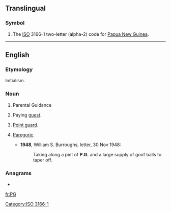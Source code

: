 {{also|pg|Pg|pg.|.pg}}
==Translingual==
===Symbol===
{{infl|mul|symbol}}
# The [[ISO]] 3166-1 two-letter (alpha-2) code for [[Papua New Guinea]].

[[Category:ISO 3166-1]]
----

==English==
===Etymology===
Initialism.

===Noun===
{{en-noun}}

# {{context|British|US}} Parental Guidance {{i|used to rate [[motion picture]]s that may be viewed by [[minor]]s at their parents' discretion}}
# {{context|chiefly|_|UK}} Paying [[guest]].
# {{basketball}} [[point guard|Point guard]].
# {{slang}} [[paregoric|Paregoric]].
#*'''1948''', William S. Burroughs, letter, 30 Nov 1948:
#*:Taking along a pint of '''P.G.''' and a large supply of goof balls to taper off.

===Anagrams===
* {{alphagram|[[GP#English|GP]]}} 


[[fr:PG]]